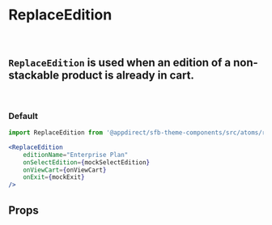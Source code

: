 

<Meta title="Atoms/Replace Edition" component={ReplaceEdition} />

# ReplaceEdition
<br />

## `ReplaceEdition` is used when an edition of a non-stackable product is already in cart.
<br />

### Default
<Canvas>
    <Story name="Default">
        <ReplaceEdition editionName="Enterprise Plan" onSelectEdition={mockSelectEdition} onViewCart={mockViewCart} onExit={mockExit} />
    </Story>
</Canvas>

```jsx
import ReplaceEdition from '@appdirect/sfb-theme-components/src/atoms/replace-edition/ReplaceEdition';

<ReplaceEdition
    editionName="Enterprise Plan"
    onSelectEdition={mockSelectEdition}
    onViewCart={onViewCart}
    onExit={mockExit}
/>
```

## Props
<ArgsTable of={ReplaceEdition} />
